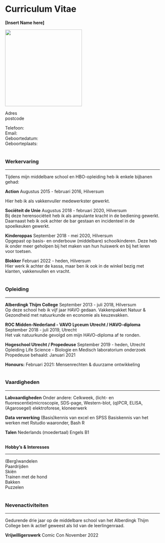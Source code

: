 # Curriculum Vitae {-}

**[Insert Name here]**

<img src="port_data/20220921_140223.jpg"
     width="250" />

Adres
<br/>
postcode

Telefoon:
<br/>
Email:
<br/>
Geboortedatum:
<br/>
Geboorteplaats:
<br/><br/>

### Werkervaring {-}
<hr />

Tijdens mijn middelbare school en HBO-opleiding heb ik enkele bijbanen gehad: 

**Action**
Augustus 2015 - februari 2016, Hilversum

Hier heb ik als vakkenvuller medewerkster gewerkt.

**Sociëteit de Unie**
Augustus 2018 - februari 2020, Hilversum
<br/>
Bij deze herensociëteit heb ik als ampulante kracht in de bediening gewerkt. Daarnaast heb ik ook achter de bar gestaan en incidenteel in de spoelkeuken gewerkt.
 
**Kinderoppas**
September 2018 - mei 2020, Hilversum
<br/>
Opgepast op basis- en onderbouw (middelbare) schoolkinderen. Deze heb ik onder meer geholpen bij het maken van hun huiswerk en bij het leren voor toetsen.

**Blokker**
Februari 2022 - heden, Hilversum
<br/>
Hier werk ik achter de kassa, maar ben ik ook in de winkel bezig met klanten, vakkenvullen en vracht. 
<br/><br/>

### Opleiding {-}
<hr />

**Alberdingk Thijm College**
September 2013 - juli 2018, Hilversum
<br/>
Op deze school heb ik vijf jaar HAVO gedaan.
Vakkenpakket Natuur & Gezondheid met natuurkunde en economie als keuzevakken.

**ROC Midden-Nederland - VAVO Lyceum Utrecht / HAVO-diploma**
September 2018 - juli 2019, Utrecht
<br/>
Het vak natuurkunde gevolgd om mijn HAVO-diploma af te ronden.

**Hogeschool Utrecht / Propedeuse**
September 2019 - heden, Utrecht
<br/>
Opleiding Life Science - Biologie en Medisch laboratorium onderzoek
Propedeuse behaald: Januari 2021

**Honours:**
Februari 2021: Mensenrechten & duurzame ontwikkeling
<br/><br/>

### Vaardigheden {-}
<hr />

**Labvaardigheden**
Onder andere:
Celkweek, (licht- en fluorescentie)microscopie, SDS-page, Western-blot, (q)PCR, ELISA, (Agarosegel) elektroforese, kloneerwerk

**Data verwerking**
(Basis)kennis van excel en SPSS
Basiskennis van het werken met Rstudio waaronder,
  Bash
  R

**Talen**
Nederlands (moedertaal)
Engels B1
<br/><br/>

**Hobby’s & Interesses**
<hr />
(Berg)wandelen
<br/>
Paardrijden
<br/>
Skiën
<br/>
Trainen met de hond
<br/>
Bakken
<br/>
Puzzelen
<br/><br/>

### Nevenactiviteiten {-}
<hr />

Gedurende drie jaar op de middelbare school van het Alberdingk Thijm College ben ik actief geweest als lid van de leerlingenraad.

**Vrijwilligerswerk**
Comic Con November 2022